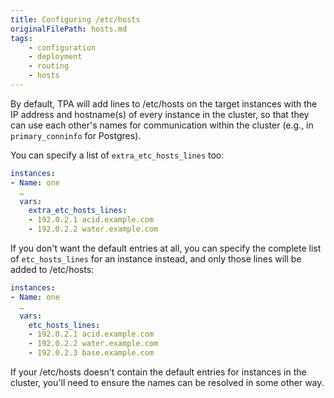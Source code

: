 ```yaml
---
title: Configuring /etc/hosts
originalFilePath: hosts.md
tags:
    - configuration
    - deployment
    - routing
    - hosts
---
```


By default, TPA will add lines to /etc/hosts on the target instances
with the IP address and hostname(s) of every instance in the cluster, so
that they can use each other's names for communication within the
cluster (e.g., in `primary_conninfo` for Postgres).

You can specify a list of `extra_etc_hosts_lines` too:

```yaml
instances:
- Name: one
  …
  vars:
    extra_etc_hosts_lines:
    - 192.0.2.1 acid.example.com
    - 192.0.2.2 water.example.com
```

If you don't want the default entries at all, you can specify the
complete list of `etc_hosts_lines` for an instance instead, and only
those lines will be added to /etc/hosts:

```yaml
instances:
- Name: one
  …
  vars:
    etc_hosts_lines:
    - 192.0.2.1 acid.example.com
    - 192.0.2.2 water.example.com
    - 192.0.2.3 base.example.com
```

If your /etc/hosts doesn't contain the default entries for instances in
the cluster, you'll need to ensure the names can be resolved in some
other way.
